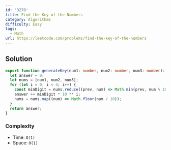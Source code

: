 ```yaml
---
id: '3270'
title: Find the Key of the Numbers
category: Algorithms
difficulty: Easy
tags:
  - Math
url: https://leetcode.com/problems/find-the-key-of-the-numbers
---
```


## Solution

```typescript showLineNumbers
export function generateKey(num1: number, num2: number, num3: number): number {
  let answer = 0;
  let nums = [num1, num2, num3];
  for (let i = 0; i < 4; i++) {
    const minDigit = nums.reduce((prev, num) => Math.min(prev, num % 10), 10);
    answer += minDigit * 10 ** i;
    nums = nums.map((num) => Math.floor(num / 10));
  }
  return answer;
}
```

### Complexity

- Time: `O(1)`
- Space: `O(1)`
